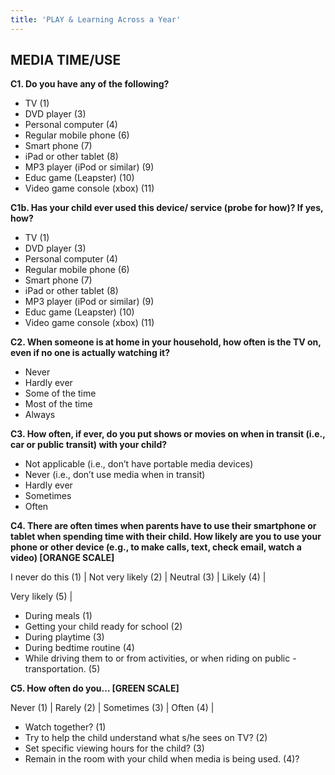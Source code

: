 ```yaml
---
title: 'PLAY & Learning Across a Year'
---
```


## MEDIA TIME/USE

**C1. Do you have any of the following?**

- TV (1)
- DVD player (3)
- Personal computer (4)
- Regular mobile phone (6)
-  Smart phone (7)
- iPad or other tablet (8)
- MP3 player (iPod or similar) (9)
- Educ game (Leapster) (10)
- Video game console (xbox) (11)

**C1b. Has your child ever used this device/ service (probe for how)? If yes, how?**

- TV (1)
- DVD player (3)
- Personal computer (4)
- Regular mobile phone (6)
- Smart phone (7)
- iPad or other tablet (8)
- MP3 player (iPod or similar) (9)
- Educ game (Leapster) (10)
- Video game console (xbox) (11)


**C2. When someone is at home in your household, how often is the TV on, even if no one is actually watching it?**

- Never
- Hardly ever 
- Some of the time 
- Most of the time 
- Always

**C3. How often, if ever, do you put shows or movies on when in transit (i.e., car or public transit) with your child?**

- Not applicable (i.e., don't have portable media devices) 
- Never (i.e., don't use media when in transit)
- Hardly ever 
- Sometimes 
- Often

**C4. There are often times when parents have to use their smartphone or tablet when spending time with their child. How likely are you to use your phone or other device (e.g., to make calls, text, check email, watch a video) [ORANGE SCALE]**

| I never do this (1) | Not very likely (2) | Neutral (3) | Likely (4) |
Very likely (5) |

- During meals (1)
- Getting your child ready for school (2)
- During playtime (3)
- During bedtime routine (4)
- While driving them to or from activities, or when riding on public - transportation. (5)

**C5. How often do you... [GREEN SCALE]**

| Never (1) | Rarely (2) | Sometimes (3) | Often (4) |

- Watch together? (1)
- Try to help the child understand what s/he sees on TV? (2)
- Set specific viewing hours for the child? (3)
- Remain in the room with your child when media is being used. (4)?
